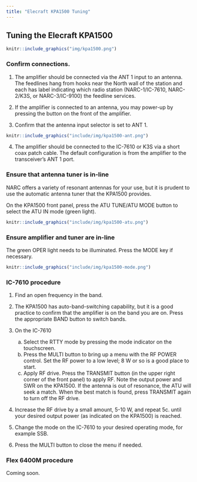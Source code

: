 ```yaml
---
title: "Elecraft KPA1500 Tuning"
---
```


## Tuning the Elecraft KPA1500

```r
knitr::include_graphics("img/kpa1500.png")
```

### Confirm connections.

1. The amplifier should be connected via the ANT 1 input to an antenna. 
The feedlines hang from hooks near the North wall of the station and each has label indicating which radio station (NARC-1/IC-7610, NARC-2/K3S, or NARC-3/IC-9100) the feedline services.

2. If the amplifier is connected to an antenna, you may power-up by pressing the button on the front of the amplifier.

3. Confirm that the antenna input selector is set to ANT 1.

```r
knitr::include_graphics("include/img/kpa1500-ant.png")
```

4. The amplifier should be connected to the IC-7610 or K3S via a short coax patch cable. 
The default configuration is from the amplifier to the transceiver's ANT 1 port.
  
### Ensure that antenna tuner is in-line

NARC offers a variety of resonant antennas for your use, but it is prudent to use the automatic antenna tuner that the KPA1500 provides.

On the KPA1500 front panel, press the ATU TUNE/ATU MODE button to select the ATU IN mode (green light).

```r
knitr::include_graphics("include/img/kpa1500-atu.png")
```

### Ensure amplifier and tuner are in-line

The green OPER light needs to be illuminated.
Press the MODE key if necessary.


```r
knitr::include_graphics("include/img/kpa1500-mode.png")
```

### IC-7610 procedure

1. Find an open frequency in the band.

2. The KPA1500 has auto-band-switching capability, but it is a good practice to confirm that the amplifier is on the band you are on.
Press the appropriate BAND button to switch bands.

3. On the IC-7610
    a. Select the RTTY mode by pressing the mode indicator on the touchscreen.
    b. Press the MULTI button to bring up a menu with the RF POWER control. Set the RF power to a low level; 8 W or so is a good place to start.
    c. Apply RF drive. Press the TRANSMIT button (in the upper right corner of the front panel) to apply RF. Note the output power and SWR on the KPA1500. If the antenna is out of resonance, the ATU will seek a match. When the best match is found, press TRANSMIT again to turn off the RF drive.

4. Increase the RF drive by a small amount, 5-10 W, and repeat 5c. until your desired output power (as indicated on the KPA1500) is reached.

5. Change the mode on the IC-7610 to your desired operating mode, for example SSB.

5. Press the MULTI button to close the menu if needed.

### Flex 6400M procedure

::: {.callout-note}

Coming soon.

:::

